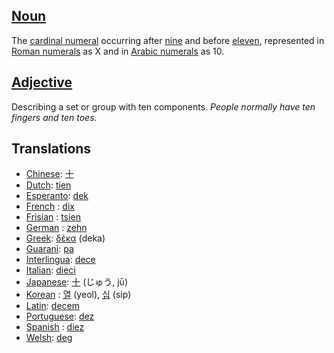 ==[[Noun]]==

The [[cardinal numeral]] occurring after [[nine]] and before [[eleven]], represented in [[Roman numerals]] as X and in [[Arabic numerals]] as 10.

==[[Adjective]]==

Describing a set or group with ten components. ''People normally have ten fingers and ten toes.''

==Translations==
*[[Chinese]]: [[十]]
*[[Dutch]]: [[tien]]
*[[Esperanto]]: [[dek]]
*[[French]] : [[dix]]
*[[Frisian]] : [[tsien]]
*[[German]] : [[zehn]]
*[[Greek]]: [[δέκα]] (deka)
*[[Guarani]]: [[pa]]
*[[Interlingua]]: [[dece]]
*[[Italian]]: [[dieci]]
*[[Japanese]]: [[十]] (じゅう, jū)
*[[Korean]] : [[열]] (yeol), [[십]] (sip)
*[[Latin]]: [[decem]]
*[[Portuguese]]: [[dez]]
*[[Spanish]] : [[diez]]
*[[Welsh]]: [[deg]]